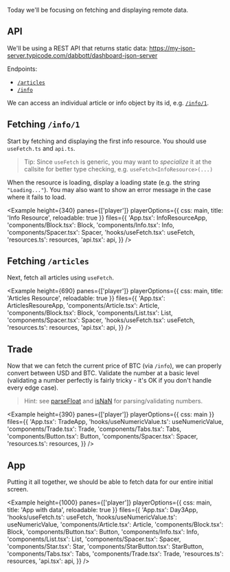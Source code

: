 

Today we'll be focusing on fetching and displaying remote data.

## API

We'll be using a REST API that returns static data: https://my-json-server.typicode.com/dabbott/dashboard-json-server

Endpoints:

- [`/articles`](https://my-json-server.typicode.com/dabbott/dashboard-json-server/articles)
- [`/info`](https://my-json-server.typicode.com/dabbott/dashboard-json-server/info)

We can access an individual article or info object by its id, e.g. [`/info/1`](https://my-json-server.typicode.com/dabbott/dashboard-json-server/info).

## Fetching `/info/1`

Start by fetching and displaying the first info resource. You should use `useFetch.ts` and `api.ts`.

> Tip: Since `useFetch` is generic, you may want to _specialize_ it at the callsite for better type checking, e.g. `useFetch<InfoResource>(...)`

When the resource is loading, display a loading state (e.g. the string `"Loading..."`). You may also want to show an error message in the case where it fails to load.

<Example
  height={340}
  panes={['player']}
  playerOptions={{ css: main, title: 'Info Resource', reloadable: true }}
  files={{
    'App.tsx': InfoResourceApp,
    'components/Block.tsx': Block,
    'components/Info.tsx': Info,
    'components/Spacer.tsx': Spacer,
    'hooks/useFetch.tsx': useFetch,
    'resources.ts': resources,
    'api.tsx': api,
  }}
/>

## Fetching `/articles`

Next, fetch all articles using `useFetch`.

<Example
  height={690}
  panes={['player']}
  playerOptions={{ css: main, title: 'Articles Resource', reloadable: true }}
  files={{
    'App.tsx': ArticlesResoureApp,
    'components/Article.tsx': Article,
    'components/Block.tsx': Block,
    'components/List.tsx': List,
    'components/Spacer.tsx': Spacer,
    'hooks/useFetch.tsx': useFetch,
    'resources.ts': resources,
    'api.tsx': api,
  }}
/>

## Trade

Now that we can fetch the current price of BTC (via `/info`), we can properly convert between USD and BTC. Validate the number at a basic level (validating a number perfectly is fairly tricky - it's OK if you don't handle every edge case).

> Hint: see [parseFloat](https://developer.mozilla.org/en-US/docs/Web/JavaScript/Reference/Global_Objects/parseFloat) and [isNaN](https://developer.mozilla.org/en-US/docs/Web/JavaScript/Reference/Global_Objects/isNaN) for parsing/validating numbers.

<Example
  height={390}
  panes={['player']}
  playerOptions={{ css: main }}
  files={{
    'App.tsx': TradeApp,
    'hooks/useNumericValue.ts': useNumericValue,
    'components/Trade.tsx': Trade,
    'components/Tabs.tsx': Tabs,
    'components/Button.tsx': Button,
    'components/Spacer.tsx': Spacer,
    'resources.ts': resources,
  }}
/>

## App

Putting it all together, we should be able to fetch data for our entire initial screen.

<Example
  height={1000}
  panes={['player']}
  playerOptions={{ css: main, title: 'App with data', reloadable: true }}
  files={{
    'App.tsx': Day3App,
    'hooks/useFetch.ts': useFetch,
    'hooks/useNumericValue.ts': useNumericValue,
    'components/Article.tsx': Article,
    'components/Block.tsx': Block,
    'components/Button.tsx': Button,
    'components/Info.tsx': Info,
    'components/List.tsx': List,
    'components/Spacer.tsx': Spacer,
    'components/Star.tsx': Star,
    'components/StarButton.tsx': StarButton,
    'components/Tabs.tsx': Tabs,
    'components/Trade.tsx': Trade,
    'resources.ts': resources,
    'api.tsx': api,
  }}
/>
